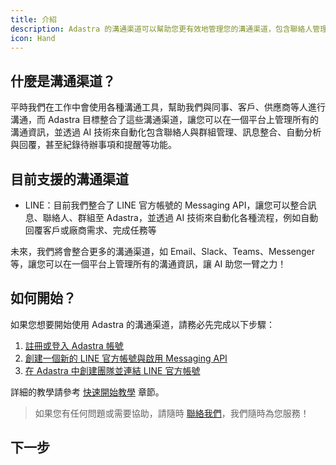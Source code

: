 ```yaml
---
title: 介紹
description: Adastra 的溝通渠道可以幫助您更有效地管理您的溝通渠道，包含聯絡人管理、群組管理、訊息整合等功能，目前整合了 LINE 作為主要的溝通渠道，並使用 AI 技術來自動化各種流程。
icon: Hand
---
```


## 什麼是溝通渠道？

平時我們在工作中會使用各種溝通工具，幫助我們與同事、客戶、供應商等人進行溝通，而 Adastra 目標整合了這些溝通渠道，讓您可以在一個平台上管理所有的溝通資訊，並透過 AI 技術來自動化包含聯絡人與群組管理、訊息整合、自動分析與回覆，甚至紀錄待辦事項和提醒等功能。

## 目前支援的溝通渠道

- LINE：目前我們整合了 LINE 官方帳號的 Messaging API，讓您可以整合訊息、聯絡人、群組至 Adastra，並透過 AI 技術來自動化各種流程，例如自動回覆客戶或廠商需求、完成任務等

未來，我們將會整合更多的溝通渠道，如 Email、Slack、Teams、Messenger 等，讓您可以在一個平台上管理所有的溝通資訊，讓 AI 助您一臂之力！

## 如何開始？

如果您想要開始使用 Adastra 的溝通渠道，請務必先完成以下步驟：

1. [註冊或登入 Adastra 帳號](https://adastra.tw/)
2. [創建一個新的 LINE 官方帳號與啟用 Messaging API](https://developers.line.biz/console/)
3. [在 Adastra 中創建團隊並連結 LINE 官方帳號](https://adastra.tw/dashboard)

詳細的教學請參考 [快速開始教學](/docs/channels/getting-started) 章節。

> 如果您有任何問題或需要協助，請隨時 [聯絡我們](https://adastra.tw/#contact)，我們隨時為您服務！

## 下一步

<Cards>
  <Card title="快速開始教學" href="/docs/channels/getting-started" />
</Cards>
